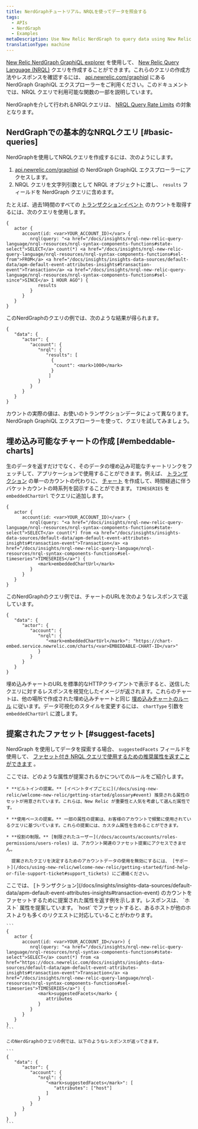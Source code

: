 ```yaml
---
title: NerdGraphチュートリアル。NRQLを使ってデータを照会する
tags:
  - APIs
  - NerdGraph
  - Examples
metaDescription: Use New Relic NerdGraph to query data using New Relic Query Language (NRQL).
translationType: machine
---
```


[New Relic NerdGraph GraphiQL explorer](/docs/introduction-new-relic-graphql) を使用して、 [New Relic Query Language (NRQL)](/docs/insights/nrql-new-relic-query-language/using-nrql/introduction-nrql) クエリを作成することができます。これらのクエリの作成方法やレスポンスを確認するには、 [api.newrelic.com/graphiql](https://api.newrelic.com/graphiql) にある NerdGraph GraphiQL エクスプローラーをご利用ください。このドキュメントでは、NRQL クエリで利用可能な関数の一部を説明しています。

NerdGraphを介して行われるNRQLクエリは、 [NRQL Query Rate Limits](/docs/query-your-data/nrql-new-relic-query-language/get-started/rate-limits-nrql-queries) の対象となります。

## NerdGraphでの基本的なNRQLクエリ [#basic-queries]

NerdGraphを使用してNRQLクエリを作成するには、次のようにします。

1. [api.newrelic.com/graphiql](https://api.newrelic.com/graphiql) の NerdGraph GraphiQL エクスプローラーにアクセスします。
2. NRQL クエリを文字列引数として NRQL オブジェクトに渡し、 `results` フィールドを NerdGraph クエリに含めます。

たとえば、過去1時間のすべての [トランザクションイベント](/docs/insights/insights-data-sources/default-data/apm-default-event-attributes-insights#transaction-event) のカウントを取得するには、次のクエリを使用します。

```
{
   actor {
      account(id: <var>YOUR_ACCOUNT_ID)</var> {
         nrql(query: "<a href="/docs/insights/nrql-new-relic-query-language/nrql-resources/nrql-syntax-components-functions#state-select">SELECT</a> count(*) <a href="/docs/insights/nrql-new-relic-query-language/nrql-resources/nrql-syntax-components-functions#sel-from">FROM</a> <a href="/docs/insights/insights-data-sources/default-data/apm-default-event-attributes-insights#transaction-event">Transaction</a> <a href="/docs/insights/nrql-new-relic-query-language/nrql-resources/nrql-syntax-components-functions#sel-since">SINCE</a> 1 HOUR AGO") {
            results
         }
      }
   }
}
```

このNerdGraphのクエリの例では、次のような結果が得られます。

```
{
   "data": {
      "actor": {
         "account": {
            "nrql": {
               "results": [
                 {
                  "count": <mark>1000</mark>
                 }
                ]
            }
         }
      }
   }
}
```

カウントの実際の値は、お使いのトランザクションデータによって異なります。NerdGraph GraphiQL エクスプローラーを使って、クエリを試してみましょう。

## 埋め込み可能なチャートの作成 [#embeddable-charts]

生のデータを返すだけでなく、そのデータの埋め込み可能なチャートリンクをフェッチして、アプリケーションで使用することができます。例えば、 [トランザクション](/docs/insights/insights-data-sources/default-data/apm-default-event-attributes-insights#transaction-event) の単一のカウントの代わりに、 [チャート](/docs/insights/use-insights-ui/manage-dashboards/chart-types#widget-types) を作成して、時間経過に伴うバケットカウントの時系列を図示することができます。 `TIMESERIES` を `embeddedChartUrl` でクエリに追加します。

```
{
   actor {
      account(id: <var>YOUR_ACCOUNT_ID)</var> {
         nrql(query: "<a href="/docs/insights/nrql-new-relic-query-language/nrql-resources/nrql-syntax-components-functions#state-select">SELECT</a> count(*) from <a href="/docs/insights/insights-data-sources/default-data/apm-default-event-attributes-insights#transaction-event">Transaction</a> <a href="/docs/insights/nrql-new-relic-query-language/nrql-resources/nrql-syntax-components-functions#sel-timeseries">TIMESERIES</a>") {
            <mark>embeddedChartUrl</mark>
         }
      }
   }
}
```

このNerdGraphのクエリ例では、チャートのURLを次のようなレスポンスで返しています。

```
{
   "data": {
      "actor": {
         "account": {
            "nrql": {
               "<mark>embeddedChartUrl</mark>": "https://chart-embed.service.newrelic.com/charts/<var>EMBEDDABLE-CHART-ID</var>"
            }
         }
      }
   }
}
```

埋め込みチャートのURLを標準的なHTTPクライアントで表示すると、送信したクエリに対するレスポンスを視覚化したイメージが返されます。これらのチャートは、他の場所で作成された埋め込みチャートと同じ [埋め込みチャートのルール](/docs/using-new-relic/user-interface-functions/share-your-data/embed-charts-external-webpages#rules) に従います。データ可視化のスタイルを変更するには、 `chartType` 引数を `embeddedChartUrl` に渡します。

## 提案されたファセット [#suggest-facets]

NerdGraph を使用してデータを探索する場合、 `suggestedFacets` フィールドを使用して、 [ファセット付き NRQL クエリで使用するための推奨属性を返すことができます](/docs/insights/nrql-new-relic-query-language/nrql-resources/nrql-syntax-components-functions#sel-facet) 。

<CollapserGroup>
  <Collapser
    id="suggested-facet-rules"
    title="提案されたファセットを管理するルール"
  >
    ここでは、どのような属性が提案されるかについてのルールをご紹介します。

    * **ビルトインの提案。** [イベントタイプごとに](/docs/using-new-relic/welcome-new-relic/getting-started/glossary#event) 推奨される属性のセットが用意されています。これらは、New Relic が重要性と人気を考慮して選んだ属性です。

    * **使用ベースの提案。** 一部の属性の提案は、お客様のアカウントで頻繁に使用されているクエリに基づいています。これらの提案には、カスタム属性を含めることができます。

    * **役割の制限。** [制限されたユーザー](/docs/accounts/accounts/roles-permissions/users-roles) は、アカウント関連のファセット提案にアクセスできません。

      提案されたクエリを決定するためのアカウントデータの使用を無効にするには、 [サポート](/docs/using-new-relic/welcome-new-relic/getting-started/find-help-or-file-support-ticket#support_tickets) にご連絡ください。
  </Collapser>
</CollapserGroup>

<CollapserGroup>
  <Collapser
    id="example-suggested-query"
    title="提案された属性を返す例"
  >
    ここでは、 [トランザクション](/docs/insights/insights-data-sources/default-data/apm-default-event-attributes-insights#transaction-event) のカウントをファセットするために提案された属性を返す例を示します。レスポンスは、 `ホスト` 属性を提案しています。 `host` でファセットすると、あるホストが他のホストよりも多くのリクエストに対応していることがわかります。

    ```
    {
       actor {
          account(id: <var>YOUR_ACCOUNT_ID</var>) {
             nrql(query: "<a href="/docs/insights/nrql-new-relic-query-language/nrql-resources/nrql-syntax-components-functions#state-select">SELECT</a> count(*) from <a href="https://docs.newrelic.com/docs/insights/insights-data-sources/default-data/apm-default-event-attributes-insights#transaction-event">Transaction</a> <a href="/docs/insights/nrql-new-relic-query-language/nrql-resources/nrql-syntax-components-functions#sel-timeseries">TIMESERIES</a>") {
                <mark>suggestedFacets</mark> {
                   attributes
                }
             }
          }
       }
    }
    ```

    このNerdGraphのクエリの例では、以下のようなレスポンスが返ってきます。

    ```
    {
       "data": {
          "actor": {
             "account": {
                "nrql": {
                   "<mark>suggestedFacets</mark>": [
           	          "attributes": ["host"]
                   ]
                }
             }
          }
       }
    }
    ```
  </Collapser>
</CollapserGroup>